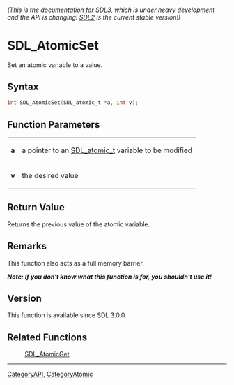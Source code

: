 ====== (This is the documentation for SDL3, which is under heavy development and the API is changing! [https://wiki.libsdl.org/SDL2/ SDL2] is the current stable version!) ======
= SDL_AtomicSet =

Set an atomic variable to a value.

== Syntax ==

<syntaxhighlight lang='c'>
int SDL_AtomicSet(SDL_atomic_t *a, int v);
</syntaxhighlight>

== Function Parameters ==

{|
|'''a'''
|a pointer to an [[SDL_atomic_t]] variable to be modified
|-
|'''v'''
|the desired value
|}

== Return Value ==

Returns the previous value of the atomic variable.

== Remarks ==

This function also acts as a full memory barrier.

'''''Note: If you don't know what this function is for, you shouldn't use
it!'''''

== Version ==

This function is available since SDL 3.0.0.

== Related Functions ==

:[[SDL_AtomicGet]]

----
[[CategoryAPI]], [[CategoryAtomic]]


